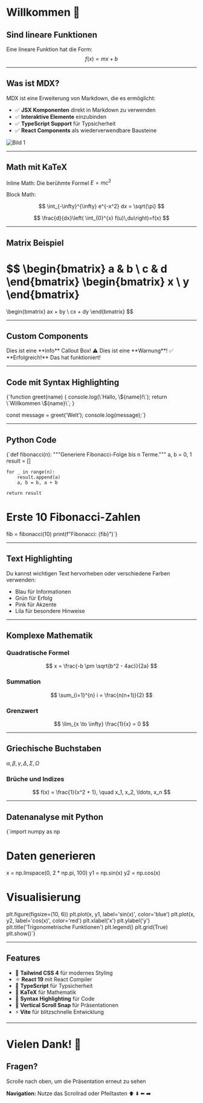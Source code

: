 # Willkommen 👋

## Sind lineare Funktionen
Eine lineare Funktion hat die Form:
$$
f(x) = mx + b
$$

---

## Was ist MDX?

MDX ist eine Erweiterung von Markdown, die es ermöglicht:

- ✅ **JSX Komponenten** direkt in Markdown zu verwenden
- ✅ **Interaktive Elemente** einzubinden
- ✅ **TypeScript Support** für Typsicherheit
- ✅ **React Components** als wiederverwendbare Bausteine

![Bild 1](Test.jpg)


---

## Math mit KaTeX

Inline Math: Die berühmte Formel $E = mc^2$

Block Math:

$$
\int_{-\infty}^{\infty} e^{-x^2} dx = \sqrt{\pi}
$$

$$
\frac{d}{dx}\left( \int_{0}^{x} f(u)\,du\right)=f(x)
$$

---

## Matrix Beispiel

$$
\begin{bmatrix}
a & b \\
c & d
\end{bmatrix}
\begin{bmatrix}
x \\
y
\end{bmatrix}
=
\begin{bmatrix}
ax + by \\
cx + dy
\end{bmatrix}
$$

---

## Custom Components

<Callout type="info">
Dies ist eine **Info** Callout Box!
</Callout>

<Callout type="warning">
⚠️ Dies ist eine **Warnung**!
</Callout>

<Callout type="success">
✅ **Erfolgreich!** Das hat funktioniert!
</Callout>

---

## Code mit Syntax Highlighting

<CodeBlock language="javascript" title="beispiel.js">
{`function greet(name) {
  console.log(\`Hallo, \${name}!\`);
  return \`Willkommen \${name}\`;
}

const message = greet('Welt');
console.log(message);`}
</CodeBlock>

---

## Python Code

<CodeBlock language="python" title="fibonacci.py">
{`def fibonacci(n):
    """Generiere Fibonacci-Folge bis n Terme."""
    a, b = 0, 1
    result = []
    
    for _ in range(n):
        result.append(a)
        a, b = b, a + b
    
    return result

# Erste 10 Fibonacci-Zahlen
fib = fibonacci(10)
print(f"Fibonacci: {fib}")`}
</CodeBlock>

---

## Text Highlighting

Du kannst <Highlight color="yellow">wichtigen Text hervorheben</Highlight> oder verschiedene Farben verwenden:

- <Highlight color="blue">Blau</Highlight> für Informationen
- <Highlight color="green">Grün</Highlight> für Erfolg
- <Highlight color="pink">Pink</Highlight> für Akzente
- <Highlight color="purple">Lila</Highlight> für besondere Hinweise

---

## Komplexe Mathematik

### Quadratische Formel

$$
x = \frac{-b \pm \sqrt{b^2 - 4ac}}{2a}
$$

### Summation

$$
\sum_{i=1}^{n} i = \frac{n(n+1)}{2}
$$

### Grenzwert

$$
\lim_{x \to \infty} \frac{1}{x} = 0
$$

---

## Griechische Buchstaben

$\alpha, \beta, \gamma, \Delta, \Sigma, \Omega$

### Brüche und Indizes

$$
f(x) = \frac{1}{x^2 + 1}, \quad x_1, x_2, \ldots, x_n
$$

---

## Datenanalyse mit Python

<CodeBlock language="python" title="data_viz.py">
{`import numpy as np

# Daten generieren
x = np.linspace(0, 2 * np.pi, 100)
y1 = np.sin(x)
y2 = np.cos(x)

# Visualisierung
plt.figure(figsize=(10, 6))
plt.plot(x, y1, label='sin(x)', color='blue')
plt.plot(x, y2, label='cos(x)', color='red')
plt.xlabel('x')
plt.ylabel('y')
plt.title('Trigonometrische Funktionen')
plt.legend()
plt.grid(True)
plt.show()`}
</CodeBlock>

---

## Features

- 🎨 **Tailwind CSS 4** für modernes Styling
- ⚛️ **React 19** mit React Compiler
- 📘 **TypeScript** für Typsicherheit
- 🔢 **KaTeX** für Mathematik
- 🎯 **Syntax Highlighting** für Code
- 📜 **Vertical Scroll Snap** für Präsentationen
- ⚡ **Vite** für blitzschnelle Entwicklung

---

# Vielen Dank! 🎉

## Fragen?

Scrolle nach oben, um die Präsentation erneut zu sehen

**Navigation:** Nutze das Scrollrad oder Pfeiltasten ⬆️ ⬇️ ⬅️ ➡️
